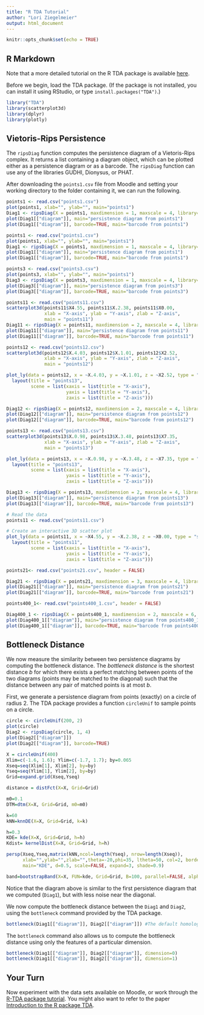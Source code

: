 ```yaml
---
title: "R TDA Tutorial"
author: "Lori Ziegelmeier"
output: html_document
---
```


```r
knitr::opts_chunk$set(echo = TRUE)
```

## R Markdown

Note that a more detailed tutorial on the R TDA package is available [here](https://geometrica.saclay.inria.fr/team/Steve.Oudot/courses/TUM/TP/index.html).

Before we begin, load the TDA package. (If the package is not installed, you can install it using RStudio, or type `install.packages("TDA")`.)

```r
library("TDA")
library(scatterplot3d)
library(dplyr)
library(plotly)
```

## Vietoris-Rips Persistence

The `ripsDiag` function computes the persistence diagram of a Vietoris-Rips complex. It returns a list containing a diagram object, which can be plotted either as a persistence diagram or as a barcode. The `ripsDiag` function can use any of the libraries GUDHI, Dionysus, or PHAT.

After downloading the `points1.csv` file from Moodle and setting your working directory to the folder containing it, we can run the following.

```r
points1 <- read.csv("points1.csv")
plot(points1, xlab="", ylab="", main="points1")
Diag1 <- ripsDiag(X = points1, maxdimension = 1, maxscale = 4, library="Dionysus", location = FALSE, printProgress = FALSE)
plot(Diag1[["diagram"]], main="persistence diagram from points1")
plot(Diag1[["diagram"]], barcode=TRUE, main="barcode from points1")
```

```r
points1 <- read.csv("points1.csv")
plot(points1, xlab="", ylab="", main="points1")
Diag1 <- ripsDiag(X = points1, maxdimension = 1, maxscale = 4, library="GUDHI", location = FALSE, printProgress = FALSE)
plot(Diag1[["diagram"]], main="persistence diagram from points1")
plot(Diag1[["diagram"]], barcode=TRUE, main="barcode from points1")
```

```r
points3 <- read.csv("points3.csv")
plot(points3, xlab="", ylab="", main="points1")
Diag3 <- ripsDiag(X = points3, maxdimension = 1, maxscale = 4, library="GUDHI", location = FALSE, printProgress = FALSE)
plot(Diag3[["diagram"]], main="persistence diagram from points3")
plot(Diag3[["diagram"]], barcode=TRUE, main="barcode from points3")
```


```r
points11 <- read.csv("points11.csv")
scatterplot3d(points11$X4.55, points11$X.2.38, points11$X0.00, 
              xlab = "X-axis", ylab = "Y-axis", zlab = "Z-axis", 
              main = "points11")
Diag11 <- ripsDiag(X = points11, maxdimension = 2, maxscale = 4, library="Dionysus", location = FALSE, printProgress = FALSE)
plot(Diag11[["diagram"]], main="persistence diagram from points11")
plot(Diag11[["diagram"]], barcode=TRUE, main="barcode from points11")
```

```r
points12 <- read.csv("points12.csv")
scatterplot3d(points12$X.4.03, points12$X.1.01, points12$X2.52, 
              xlab = "X-axis", ylab = "Y-axis", zlab = "Z-axis", 
              main = "points12")

plot_ly(data = points12, x = ~X.4.03, y = ~X.1.01, z = ~X2.52, type = "scatter3d", mode = "markers", marker = list(size = 2)) %>%
  layout(title = "points13",
         scene = list(xaxis = list(title = "X-axis"),
                      yaxis = list(title = "Y-axis"),
                      zaxis = list(title = "Z-axis")))

Diag12 <- ripsDiag(X = points12, maxdimension = 2, maxscale = 4, library="GUDHI", location = TRUE, printProgress = TRUE)
plot(Diag12[["diagram"]], main="persistence diagram from points12")
plot(Diag12[["diagram"]], barcode=TRUE, main="barcode from points12")
```

```r
points13 <- read.csv("points13.csv")
scatterplot3d(points13$X.0.98, points13$X.3.48, points13$X7.35, 
              xlab = "X-axis", ylab = "Y-axis", zlab = "Z-axis", 
              main = "points13")

plot_ly(data = points13, x = ~X.0.98, y = ~X.3.48, z = ~X7.35, type = "scatter3d", mode = "markers", marker = list(size = 2)) %>%
  layout(title = "points13",
         scene = list(xaxis = list(title = "X-axis"),
                      yaxis = list(title = "Y-axis"),
                      zaxis = list(title = "Z-axis")))

Diag13 <- ripsDiag(X = points13, maxdimension = 2, maxscale = 4, library="GUDHI", location = FALSE, printProgress = FALSE)
plot(Diag13[["diagram"]], main="persistence diagram from points13")
plot(Diag13[["diagram"]], barcode=TRUE, main="barcode from points13")
```

```r

# Read the data
points11 <- read.csv("points11.csv")

# Create an interactive 3D scatter plot
plot_ly(data = points11, x = ~X4.55, y = ~X.2.38, z = ~X0.00, type = "scatter3d", mode = "markers", marker = list(size = 3)) %>%
  layout(title = "points11",
         scene = list(xaxis = list(title = "X-axis"),
                      yaxis = list(title = "Y-axis"),
                      zaxis = list(title = "Z-axis")))
```


```r
points21<- read.csv("points21.csv", header = FALSE)

Diag21 <- ripsDiag(X = points21, maxdimension = 3, maxscale = 4, library="GUDHI", location = FALSE, printProgress = FALSE)
plot(Diag21[["diagram"]], main="persistence diagram from points21")
plot(Diag21[["diagram"]], barcode=TRUE, main="barcode from points21")
```



```r
points400_1<- read.csv("points400_1.csv", header = FALSE)

Diag400_1 <- ripsDiag(X = points400_1, maxdimension = 2, maxscale = 6, library="GUDHI", location = FALSE, printProgress = FALSE)
plot(Diag400_1[["diagram"]], main="persistence diagram from points400_1")
plot(Diag400_1[["diagram"]], barcode=TRUE, main="barcode from points400_1")
```


## Bottleneck Distance

We now measure the similarity between two persistence diagrams by computing the bottleneck distance. The *bottleneck distance* is the shortest distance $b$ for which there exists a perfect matching between points of the two diagrams (points may be matched to the diagonal) such that the distance between any pair of matched points is at most $b$.

First, we generate a persistence diagram from points (exactly) on a circle of radius 2. The TDA package provides a function `circleUnif` to sample points on a circle.

```r
circle <- circleUnif(200, 2)
plot(circle)
Diag2 <- ripsDiag(circle, 1, 4)
plot(Diag2[["diagram"]])
plot(Diag2[["diagram"]], barcode=TRUE)

X = circleUnif(400)
Xlim=c(-1.6, 1.6); Ylim=c(-1.7, 1.7); by=0.065
Xseq=seq(Xlim[1], Xlim[2], by=by)
Yseq=seq(Ylim[1], Ylim[2], by=by)
Grid=expand.grid(Xseq,Yseq)

distance = distFct(X=X, Grid=Grid)

m0=0.1
DTM=dtm(X=X, Grid=Grid, m0=m0)

k=60
kNN=knnDE(X=X, Grid=Grid, k=k)

h=0.3
KDE= kde(X=X, Grid=Grid, h=h)
Kdist= kernelDist(X=X, Grid=Grid, h=h)

persp(Xseq,Yseq,matrix(kNN,ncol=length(Yseq), nrow=length(Xseq)),
      xlab="",ylab="",zlab="",theta=-20,phi=35, ltheta=50, col=2, border=NA,
      main="KDE", d=0.5, scale=FALSE, expand=3, shade=0.9)

band=bootstrapBand(X=X, FUN=kde, Grid=Grid, B=100, parallel=FALSE, alpha=0.1, h=h)

```

Notice that the diagram above is similar to the first persistence diagram that we computed (`Diag1`), but with less noise near the diagonal.

We now compute the bottleneck distance between the `Diag1` and `Diag2`, using the `bottleneck` command provided by the TDA package.

```r
bottleneck(Diag1[["diagram"]], Diag2[["diagram"]]) #The default homology dimension is 1
```

The `bottleneck` command also allows us to compute the bottleneck distance using only the features of a particular dimension.

```r
bottleneck(Diag1[["diagram"]], Diag2[["diagram"]], dimension=0)
bottleneck(Diag1[["diagram"]], Diag2[["diagram"]], dimension=1)
```

## Your Turn

Now experiment with the data sets available on Moodle, or work through the [R-TDA package tutorial](https://cran.r-project.org/web/packages/TDA/index.html). You might also want to refer to the paper [Introduction to the R package TDA](https://cran.r-project.org/web/packages/TDA/vignettes/article.pdf).







